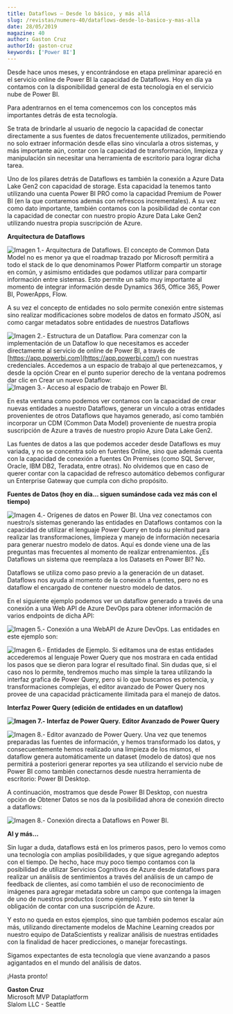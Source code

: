 ```yaml
---
title: Dataflows – Desde lo básico, y más allá
slug: /revistas/numero-40/dataflows-desde-lo-basico-y-mas-alla
date: 28/05/2019
magazine: 40
author: Gaston Cruz
authorId: gaston-cruz
keywords: ['Power BI']
---
```






Desde hace unos meses, y encontrándose en etapa preliminar apareció en el servicio online de Power BI la capacidad de Dataflows. Hoy en día ya contamos con la disponibilidad general de esta tecnología en el servicio nube de Power BI.

Para adentrarnos en el tema comencemos con los conceptos más importantes detrás de esta tecnología.

Se trata de brindarle al usuario de negocio la capacidad de conectar directamente a sus fuentes de datos frecuentemente utilizados, permitiendo no solo extraer información desde ellas sino vincularla a otros sistemas, y más importante aún, contar con la capacidad de transformación, limpieza y manipulación sin necesitar una herramienta de escritorio para lograr dicha tarea.

Uno de los pilares detrás de Dataflows es también la conexión a Azure Data Lake Gen2 con capacidad de storage. Esta capacidad la tenemos tanto utilizando una cuenta Power BI PRO como la capacidad Premium de Power BI (en la que contaremos además con refrescos incrementales). A su vez como dato importante, también contamos con la posibilidad de contar con la capacidad de conectar con nuestro propio Azure Data Lake Gen2 utilizando nuestra propia suscripción de Azure.

**Arquitectura de Dataflows**

![Imagen 1.- Arquitectura de Dataflows.](../../../images/numero40/dataflows-desde-lo-basico-y-mas-alla/image1.png)
El concepto de Common Data Model no es menor ya que el roadmap trazado por Microsoft permitirá a todo el stack de lo que denominamos Power Platform compartir un storage en común, y asimismo entidades que podamos utilizar para compartir información entre sistemas. Esto permite un salto muy importante al momento de integrar información desde Dynamics 365, Office 365, Power BI, PowerApps, Flow.

A su vez el concepto de entidades no solo permite conexión entre sistemas sino realizar modificaciones sobre modelos de datos en formato JSON, así como cargar metadatos sobre entidades de nuestros Dataflows


![Imagen 2.- Estructura de un Dataflow.](../../../images/numero40/dataflows-desde-lo-basico-y-mas-alla/image2.jpg)
Para comenzar con la implementación de un Dataflow lo que necesitamos es acceder directamente al servicio de online de Power BI, a través de [https://app.powerbi.com](https://app.powerbi.com/) con nuestras credenciales. Accedemos a un espacio de trabajo al que pertenezcamos, y desde la opción Crear en el punto superior derecho de la ventana podremos dar clic en Crear un nuevo Dataflow:
![Imagen 3.- Acceso al espacio de trabajo en Power BI.](../../../images/numero40/dataflows-desde-lo-basico-y-mas-alla/image3.png)

En esta ventana como podemos ver contamos con la capacidad de crear nuevas entidades a nuestro Dataflows, generar un vinculo a otras entidades provenientes de otros Dataflows que hayamos generado, así como también incorporar un CDM (Common Data Model) proveniente de nuestra propia suscripción de Azure a través de nuestro propio Azure Data Lake Gen2.

Las fuentes de datos a las que podemos acceder desde Dataflows es muy variada, y no se concentra solo en fuentes Online, sino que además cuenta con la capacidad de conexión a fuentes On Premises (como SQL Server, Oracle, IBM DB2, Teradata, entre otras). No olvidemos que en caso de querer contar con la capacidad de refresco automático debemos configurar un Enterprise Gateway que cumpla con dicho propósito.

**Fuentes de Datos (hoy en día… siguen sumándose cada vez más con el tiempo)**

![Imagen 4.- Orígenes de datos en Power BI.](../../../images/numero40/dataflows-desde-lo-basico-y-mas-alla/image4.png)
Una vez conectamos con nuestro/s sistemas generando las entidades en Dataflows contamos con la capacidad de utilizar el lenguaje Power Query en toda su plenitud para realizar las transformaciones, limpieza y manejo de información necesaria para generar nuestro modelo de datos. Aquí es donde viene una de las preguntas mas frecuentes al momento de realizar entrenamientos. ¿Es Dataflows un sistema que reemplaza a los Datasets en Power BI? No.

Dataflows se utiliza como paso previo a la generación de un dataset. Dataflows nos ayuda al momento de la conexión a fuentes, pero no es dataflow el encargado de contener nuestro modelo de datos.

En el siguiente ejemplo podemos ver un dataflow generado a través de una conexión a una Web API de Azure DevOps para obtener información de varios endpoints de dicha API:

![Imagen 5.- Conexión a una WebAPI de Azure DevOps.](../../../images/numero40/dataflows-desde-lo-basico-y-mas-alla/image5.png)
​Las entidades en este ejemplo son:

![Imagen 6.- Entidades de Ejemplo.](../../../images/numero40/dataflows-desde-lo-basico-y-mas-alla/image6.png)
Si editamos una de estas entidades accederemos al lenguaje Power Query que nos mostrara en cada entidad los pasos que se dieron para lograr el resultado final. Sin dudas que, si el caso nos lo permite, tendremos mucho mas simple la tarea utilizando la interfaz grafica de Power Query, pero si lo que buscamos es potencia, y transformaciones complejas, el editor avanzado de Power Query nos provee de una capacidad prácticamente ilimitada para el manejo de datos.

**Interfaz Power Query (edición de entidades en un dataflow)**

**![Imagen 7.- Interfaz de Power Query.](../../../images/numero40/dataflows-desde-lo-basico-y-mas-alla/image7.png)**
**Editor Avanzado de Power Query**

![Imagen 8.- Editor avanzado de Power Query.](../../../images/numero40/dataflows-desde-lo-basico-y-mas-alla/image8.png)
Una vez que tenemos preparadas las fuentes de información, y hemos transformado los datos, y consecuentemente hemos realizado una limpieza de los mismos, el dataflow genera automáticamente un dataset (modelo de datos) que nos permitirá a posteriori generar reportes ya sea utilizando el servicio nube de Power BI como también conectarnos desde nuestra herramienta de escritorio: Power BI Desktop.

A continuación, mostramos que desde Power BI Desktop, con nuestra opción de Obtener Datos se nos da la posibilidad ahora de conexión directo a dataflows:

![Imagen 8.- Conexión directa a Dataflows en Power BI.](../../../images/numero40/dataflows-desde-lo-basico-y-mas-alla/image9.png)

**AI y más…**

Sin lugar a duda, dataflows está en los primeros pasos, pero lo vemos como una tecnología con amplias posibilidades, y que sigue agregando adeptos con el tiempo. De hecho, hace muy poco tiempo contamos con la posibilidad de utilizar Servicios Cognitivos de Azure desde dataflows para realizar un análisis de sentimientos a través del análisis de un campo de feedback de clientes, así como también el uso de reconocimiento de imágenes para agregar metadata sobre un campo que contenga la imagen de uno de nuestros productos (como ejemplo). Y esto sin tener la obligación de contar con una suscripción de Azure.

Y esto no queda en estos ejemplos, sino que también podemos escalar aún más, utilizando directamente modelos de Machine Learning creados por nuestro equipo de DataScientists y realizar análisis de nuestras entidades con la finalidad de hacer predicciones, o manejar forecastings.

Sigamos expectantes de esta tecnología que viene avanzando a pasos agigantados en el mundo del análisis de datos.



¡Hasta pronto!

**Gaston Cruz** <br />
Microsoft MVP Dataplatform <br />
Slalom LLC - Seattle​